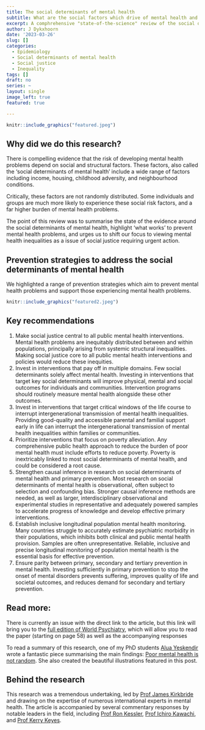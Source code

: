 ```yaml
---
title: The social determinants of mental health 
subtitle: What are the social factors which drive of mental health and what can we do about them? 
excerpt: A comphrehensive "state-of-the-science" review of the social detemrinants of mental health, review of prevention strategies, and key recommendations 
author: J Dykxhoorn
date: '2023-03-26'
slug: []
categories:
  - Epidemiology
  - Social determinants of mental health
  - Social justice
  - Inequality
tags: []
draft: no
series: ~
layout: single
image_left: true
featured: true

---
```



```r
knitr::include_graphics("featured.jpeg")
```

## Why did we do this research?
There is compelling evidence that the risk of developing mental health problems depend on social and structural factors. These factors, also called the 'social determinants of mental health' include  a wide range of factors including income, housing, childhood adversity, and neighbourhood conditions. 

Critically, these factors are not randomly distributed. Some individuals and groups are much more likely to experience these social risk factors, and a far higher burden of mental health problems. 

The point of this review was to summarise the state of the evidence around the social determinants of mental health, highlight 'what works'  to prevent mental health problems, and urges us to shift our focus to viewing mental health inequalities as a issue of social justice requiring urgent action. 

## Prevention strategies to address the social determinants of mental health 
We highlighted a range of prevention strategies which aim to prevent mental health problems and support those experiencing mental health problems. 

```r
knitr::include_graphics("featured2.jpeg")
```


## Key recommendations
1. Make social justice central to all public mental health interventions.
Mental health problems are inequitably distributed between and within
populations, principally arising from systemic structural inequalities.
Making social justice core to all public mental health interventions and
policies would reduce these inequities.
2. Invest in interventions that pay off in multiple domains. Few social
determinants solely affect mental health. Investing in interventions that
target key social determinants will improve physical, mental and social
outcomes for individuals and communities. Intervention programs
should routinely measure mental health alongside these other outcomes.
3. Invest in interventions that target critical windows of the life
course to interrupt intergenerational transmission of mental health
inequalities. Providing good-quality and accessible parental and familial
support early in life can interrupt the intergenerational transmission of
mental health inequalities within families or communities.
4. Prioritize interventions that focus on poverty alleviation. Any
comprehensive public health approach to reduce the burden of poor
mental health must include efforts to reduce poverty. Poverty is
inextricably linked to most social determinants of mental health, and
could be considered a root cause.
5. Strengthen causal inference in research on social determinants
of mental health and primary prevention. Most research on social
determinants of mental health is observational, often subject to selection
and confounding bias. Stronger causal inference methods are needed, as
well as larger, interdisciplinary observational and experimental studies
in representative and adequately powered samples to accelerate progress
of knowledge and develop effective primary interventions.
6. Establish inclusive longitudinal population mental health monitoring.
Many countries struggle to accurately estimate psychiatric morbidity
in their populations, which inhibits both clinical and public mental
health provision. Samples are often unrepresentative. Reliable, inclusive
and precise longitudinal monitoring of population mental health is the
essential basis for effective prevention.
7. Ensure parity between primary, secondary and tertiary prevention in
mental health. Investing sufficiently in primary prevention to stop the
onset of mental disorders prevents suffering, improves quality of life
and societal outcomes, and reduces demand for secondary and tertiary
prevention.

## Read more: 
There is currently an issue with the direct link to the article, but this link will bring you to the [full edition of World Psychiatry](https://www.wpanet.org/_files/ugd/842ec8_e625b4e0f44d46048540fb635402669e.pdf), which will allow you to read the paper (starting on page 58) as well as the accompanying responses

To read a summary of this research, one of my PhD students [Alua Yeskendir]() wrote a fantastic piece summarising the main findings: [Poor mental health is not random](https://blogs.ucl.ac.uk/mental-health/2024/01/12/poor-mental-health-is-not-random-what-can-we-do-to-achieve-social-justice/). She also created the beautiful illustrations featured in this post. 

## Behind the research
This research was a tremendous undertaking, led by [Prof James Kirkbride](https://profiles.ucl.ac.uk/43555) and drawing on the expertise of numerous international experts in mental health. The article is accompanied by several commentary responses by notable leaders in the field, including [Prof Ron Kessler](https://hcp.hms.harvard.edu/people/ronald-c-kessler), [Prof Ichiro Kawachi](https://www.hsph.harvard.edu/profile/ichiro-kawachi/), and [Prof Kerry Keyes](https://www.publichealth.columbia.edu/profile/katherine-m-keyes-phd). 

 




